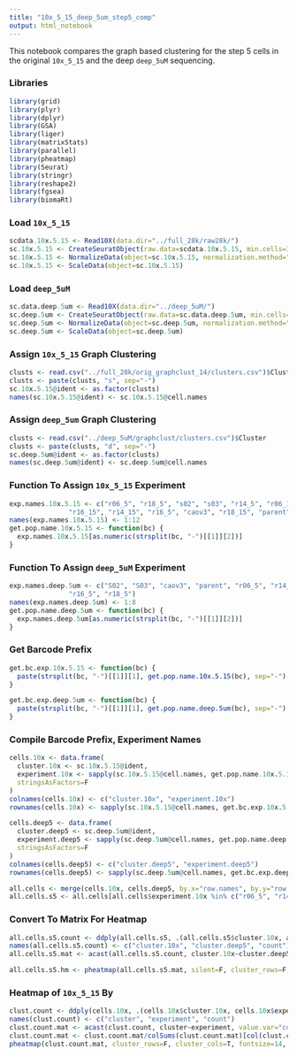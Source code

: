 ```yaml
---
title: "10x_5_15_deep_5um_step5_comp"
output: html_notebook
---
```


This notebook compares the graph based clustering for the step 5 cells in the original `10x_5_15` and the deep
`deep_5uM` sequencing.

### Libraries

```r
library(grid)
library(plyr)
library(dplyr)
library(GSA)
library(liger)
library(matrixStats)
library(parallel)
library(pheatmap)
library(Seurat)
library(stringr)
library(reshape2)
library(fgsea)
library(biomaRt)
```

### Load `10x_5_15`

```r
scdata.10x.5.15 <- Read10X(data.dir="../full_28k/raw28k/")
sc.10x.5.15 <- CreateSeuratObject(raw.data=scdata.10x.5.15, min.cells=3, min.genes=3, project="10x_5_15")
sc.10x.5.15 <- NormalizeData(object=sc.10x.5.15, normalization.method="LogNormalize", scale.factor=10000)
sc.10x.5.15 <- ScaleData(object=sc.10x.5.15)
```

### Load `deep_5uM`

```r
sc.data.deep.5um <- Read10X(data.dir="../deep_5uM/")
sc.deep.5um <- CreateSeuratObject(raw.data=sc.data.deep.5um, min.cells=3, min.genes=3, project="deep_5um")
sc.deep.5um <- NormalizeData(object=sc.deep.5um, normalization.method="LogNormalize", scale.factor=10000)
sc.deep.5um <- ScaleData(object=sc.deep.5um)
```

### Assign `10x_5_15` Graph Clustering 

```r
clusts <- read.csv("../full_28k/orig_graphclust_14/clusters.csv")$Cluster
clusts <- paste(clusts, "s", sep="-")
sc.10x.5.15@ident <- as.factor(clusts)
names(sc.10x.5.15@ident) <- sc.10x.5.15@cell.names
```

### Assign `deep_5um` Graph Clustering

```r
clusts <- read.csv("../deep_5uM/graphclust/clusters.csv")$Cluster
clusts <- paste(clusts, "d", sep="-")
sc.deep.5um@ident <- as.factor(clusts)
names(sc.deep.5um@ident) <- sc.deep.5um@cell.names
```

### Function To Assign `10x_5_15` Experiment

```r
exp.names.10x.5.15 <- c("r06_5", "r18_5", "s02", "s03", "r14_5", "r06_15",
               "r16_15", "r14_15", "r16_5", "caov3", "r18_15", "parent")
names(exp.names.10x.5.15) <- 1:12
get.pop.name.10x.5.15 <- function(bc) {
  exp.names.10x.5.15[as.numeric(strsplit(bc, "-")[[1]][2])]
}
```

### Function To Assign `deep_5uM` Experiment

```r
exp.names.deep.5um <- c("S02", "S03", "caov3", "parent", "r06_5", "r14_5",                                                  
               "r16_5", "r18_5")                                                                                   
names(exp.names.deep.5um) <- 1:8
get.pop.name.deep.5um <- function(bc) {
  exp.names.deep.5um[as.numeric(strsplit(bc, "-")[[1]][2])]                                                                     
}
```

### Get Barcode Prefix

```r
get.bc.exp.10x.5.15 <- function(bc) {
  paste(strsplit(bc, "-")[[1]][1], get.pop.name.10x.5.15(bc), sep="-")
}

get.bc.exp.deep.5um <- function(bc) {
  paste(strsplit(bc, "-")[[1]][1], get.pop.name.deep.5um(bc), sep="-")
}
```


### Compile Barcode Prefix, Experiment Names

```r
cells.10x <- data.frame(
  cluster.10x <- sc.10x.5.15@ident,
  experiment.10x <- sapply(sc.10x.5.15@cell.names, get.pop.name.10x.5.15),
  stringsAsFactors=F
)
colnames(cells.10x) <- c("cluster.10x", "experiment.10x")
rownames(cells.10x) <- sapply(sc.10x.5.15@cell.names, get.bc.exp.10x.5.15)

cells.deep5 <- data.frame(
  cluster.deep5 <- sc.deep.5um@ident,
  experiment.deep5 <- sapply(sc.deep.5um@cell.names, get.pop.name.deep.5um),
  stringsAsFactors=F
)
colnames(cells.deep5) <- c("cluster.deep5", "experiment.deep5")
rownames(cells.deep5) <- sapply(sc.deep.5um@cell.names, get.bc.exp.deep.5um)

all.cells <- merge(cells.10x, cells.deep5, by.x="row.names", by.y="row.names")
all.cells.s5 <- all.cells[all.cells$experiment.10x %in% c("r06_5", "r14_5", "r16_5", "r18_5"),]
```

### Convert To Matrix For Heatmap

```r
all.cells.s5.count <- ddply(all.cells.s5, .(all.cells.s5$cluster.10x, all.cells.s5$cluster.deep5), nrow)
names(all.cells.s5.count) <- c("cluster.10x", "cluster.deep5", "count")
all.cells.s5.mat <- acast(all.cells.s5.count, cluster.10x~cluster.deep5, value.var="count", fill=0)
```


```r
all.cells.s5.hm <- pheatmap(all.cells.s5.mat, silent=F, cluster_rows=F, cluster_cols=F, fontsize=14, border_color="black")
```

### Heatmap of `10x_5_15` By 

```r
clust.count <- ddply(cells.10x, .(cells.10x$cluster.10x, cells.10x$experiment.10x), nrow)
names(clust.count) <- c("cluster", "experiment", "count")
clust.count.mat <- acast(clust.count, cluster~experiment, value.var="count", fill=0)
clust.count.mat <- clust.count.mat/colSums(clust.count.mat)[col(clust.count.mat)]
pheatmap(clust.count.mat, cluster_rows=F, cluster_cols=T, fontsize=14, border_color="black")
```

